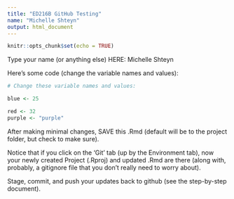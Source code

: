 ```yaml
---
title: "ED216B GitHub Testing"
name: "Michelle Shteyn"
output: html_document
---
```


```r
knitr::opts_chunk$set(echo = TRUE)
```

Type your name (or anything else) HERE: Michelle Shteyn

Here's some code (change the variable names and values):
```r
# Change these variable names and values:

blue <- 25

red <- 32
purple <- "purple"

```

After making minimal changes, SAVE this .Rmd (default will be to the project folder, but check to make sure).

Notice that if you click on the 'Git' tab (up by the Environment tab), now your newly created Project (.Rproj) and updated .Rmd are there (along with, probably, a gitignore file that you don't really need to worry about).

Stage, commit, and push your updates back to github (see the step-by-step document).